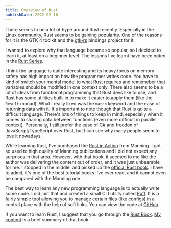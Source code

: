 ```yaml
---
title: Overview of Rust
publishDate: 2022-02-10
---
```



There seems to be a lot of hype around Rust recently. Especially in the Linux
community, Rust seems to be gaining popularity. One of the reasons for it is the
GTK 4 toolkit and the [gtk-rs](https://gtk-rs.org/) bindings project
for it.

I wanted to explore why that language became so popular, so I decided to learn
it, at least on a beginner level. The lessons I've learnt have been noted in the
[Rust Series](/programming/rust/overview).

I think the language is quite interesting and its heavy focus on memory safety
has high impact on how the programmer writes code. You have to kind of switch
your mental model to what Rust requires and rememeber that variables should be
modified in one context only. There also seems to be a lot of ideas from
functional programming that Rust devs like to use, and Rust has some utilities
built-in to make it easier to apply them (like the `Result` monad). What I
really liked was the `match` keyword and the ease of returning data with it.
It's important to note though that Rust is quite a difficult language. There's
lots of things to keep in mind, especially when it comes to sharing data between
functions (even more difficult in parallel context). Personally, I still prefer
the ease of C# and freedon of JavaScript/TypeScript over Rust, but I can see why
many people seem to love it nowadays.

While learning Rust, I've purchased the [Rust in
Action](https://www.manning.com/books/rust-in-action) from Manning. I got so
used to high quality of Manning publications and I did not expect any surprises
in that area. However, with that book, it seemed to me like the author was
delivering the content out of order, and it was just unbearable for me. I
stopped in the middle, and picked up the [official Rust
book](https://doc.rust-lang.org/book/). I have to admit, it's one of the best
tutorial books I've ever read, and it cannot even be compared with the Manning
one.

The best way to learn any new programming language is to actually write some
code. I did just that and created a small CLI utility called
[Puff](/projects/puff). It is a fairly simple tool allowing you to manage
certain files (like configs) in a central place with the help of soft links.
You can view the code at [GitHub](https://github.com/marcinjahn/puff).

If you want to learn Rust, I suggest that you go through the [Rust
Book](https://doc.rust-lang.org/book/). [My content](/programming/rust/overview)
is a brief summary of that book.